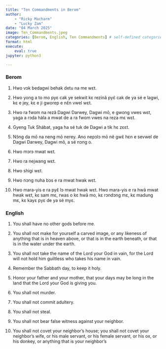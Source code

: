 ```yaml
---
title: "Ten Commandments in Berom"
author: 
    - "Ricky Macharm"
    - "Lucky Zam"
date: "04 March 2025"
image: Ten_Commandments.jpeg
categories: [Berom, English, Ten Commandments] # self-defined categories
format: html
execute:
    eval: true
jupyter: python3

---
```


:::: {.panel-tabset}

### Berom    
1. Hwo vɔk bedagwi behak detu na me wɛt.

2. Hwo yong a to mo pyɛ cak ye sekwit kɛ rezinâ pyɛ́ cak de ya sé e lagwi, kɛ e jey, kɛ e ji gworep e nɛ̂n vwel wɛt.

3. Hwo ra fwom na rezâ Dagwi Darwey, Dagwi mō, e gwong vwes wɛt, yaga a rɔda hàla a mwat de a ra fwom vwes na reza mɛ wɛt.

4. Gyeng Tuk Shábat, yaga ha sé tuk de Dagwi a tik hɛ zɛɛt.

5. Nɔ̂ng da mō na neng mō nerey. Ano nepɔlɔ mō nê gwɛ̌ hɛn e sevwel de Dagwi Darwey, Dagwi mō, a sé nɔng o.

6. Hwo mɔrɔ mwat wɛt.

7. Hwo ra nejwang wɛt.

8. Hwo shigi wɛt.

9. Hwo nɔng nuha bɔs e ra mwat hwak wɛt.

10. Hwo mara-yis e ra pyɛ̂ lɔ mwat hwak wɛt. Hwo mara-yis e ra hwā mwat hwak wɛt, kɛ sam mɛ, rwas o kɛ hwā mo, kɛ rɔndɔng mɛ, kɛ madung mɛ, kɛ kayɛ pyɛ de ya sé myɛ.


### English    
1. You shall have no other gods before me.

2. You shall not make for yourself a carved image, or any likeness of anything that is in heaven above, or that is in the earth beneath, or that is in the water under the earth.

3. You shall not take the name of the Lord your God in vain, for the Lord will not hold him guiltless who takes his name in vain.

4. Remember the Sabbath day, to keep it holy. 

5. Honor your father and your mother, that your days may be long in the land that the Lord your God is giving you.

6. You shall not murder.

7. You shall not commit adultery.

8. You shall not steal.

9. You shall not bear false witness against your neighbor.

10. You shall not covet your neighbor's house; you shall not covet your neighbor's wife, or his male servant, or his female servant, or his ox, or his donkey, or anything that is your neighbor's
::::

